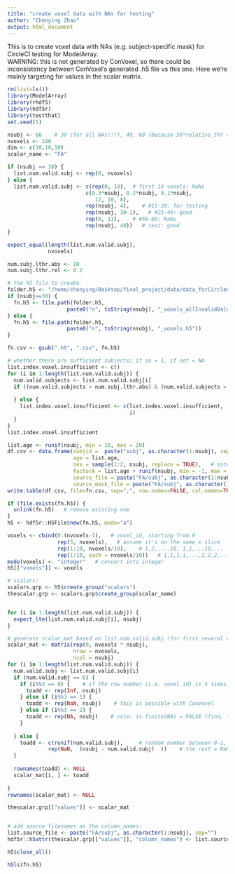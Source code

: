 ```yaml
---
title: "create voxel data with NAs for testing"
author: "Chenying Zhao"
output: html_document
---
```


This is to create voxel data with NAs (e.g. subject-specific mask) for CircleCI testing for ModelArray.\
WARNING: this is not generated by ConVoxel, so there could be inconsistency between ConVoxel's generated .h5 file vs this one. Here we're mainly targeting for values in the scalar matrix.
```r
rm(list=ls())
library(ModelArray)
library(rhdf5)
library(hdf5r)
library(testthat)
set.seed(5)
```

```r
nsubj <- 60    # 30 (for all NAs!!!), 40, 60 (because 50*relative_thr = 50*20% = 10 = absolute_thr)
nvoxels <- 100
dim <- c(10,10,10)
scalar_name <- "FA"

if (nsubj == 30) {
  list.num.valid.subj <- rep(0, nvoxels)
} else {
  list.num.valid.subj <- c(rep(0, 10),  # first 10 voxels: NaNs
                         c(0.3*nsubj, 0.2*nsubj, 0.1*nsubj,
                            12, 10, 8),
                         rep(nsubj, 4),    # #11-20: for testing
                         rep(nsubj, 30-1),   # #21-49: good
                         rep(0, 11),    # #50-60: NaNs
                         rep(nsubj, 40))   # rest: good
}

expect_equal(length(list.num.valid.subj),
             nvoxels)

num.subj.lthr.abs <- 10
num.subj.lthr.rel <- 0.2

# the h5 file to create
folder.h5 <- "/home/chenying/Desktop/fixel_project/data/data_forCircleCI_voxeldata_wNAs"
if (nsubj==30) {
  fn.h5 <- file.path(folder.h5, 
                   paste0("n", toString(nsubj), "_voxels_allInvalidValues.h5"))
} else {
  fn.h5 <- file.path(folder.h5, 
                   paste0("n", toString(nsubj), "_voxels.h5"))
}

fn.csv <- gsub(".h5", ".csv", fn.h5)

```

```r
# whether there are sufficient subjects; if so = 1, if not = NA
list.index.voxel.insufficient <- c()
for (i in 1:length(list.num.valid.subj)) {
  num.valid.subjects <- list.num.valid.subj[i]
  if ((num.valid.subjects > num.subj.lthr.abs) & (num.valid.subjects > num.subj.lthr.rel * nsubj)) {   # both are "greater than" ">"
    
  } else {
    list.index.voxel.insufficient <- c(list.index.voxel.insufficient,
                                       i)
  }
}
list.index.voxel.insufficient
```

```r
list.age <- runif(nsubj, min = 10, max = 20)
df.csv <- data.frame(subjid =  paste("subj", as.character(1:nsubj), sep=""),
                     age = list.age, 
                     sex = sample(1:2, nsubj, replace = TRUE),   # integer 1 or 2
                     factorA = list.age + runif(nsubj, min = -1, max = 1),   # correlated with age
                     source_file = paste("FA/subj", as.character(1:nsubj), ".nii.gz", sep=""),
                     source_mask_file = paste("FA/subj", as.character(1:nsubj), "_mask.nii.gz", sep=""))
write.table(df.csv, file=fn.csv, sep=",", row.names=FALSE, col.names=TRUE, quote = FALSE)  
```

```r
if (file.exists(fn.h5)) {
  unlink(fn.h5)   # remove existing one
}
h5 <- hdf5r::H5File$new(fn.h5, mode="a")
```

```r
voxels <- cbind(0:(nvoxels-1),   # voxel_id, starting from 0
                rep(5, nvoxels),   # assume it's on the same x slice
                rep(1:10, nvoxels/10),    # 1,2,....10, 1,2,...10,...
                rep(1:10, each = nvoxels/10))   # 1,1,1,1,...,2,2,2,.....
mode(voxels) <- "integer"   # convert into integer
h5[["voxels"]] <- voxels
```

```r
# scalars:
scalars.grp <- h5$create_group("scalars")
thescalar.grp <- scalars.grp$create_group(scalar_name)


for (i in 1:length(list.num.valid.subj)) {
  expect_lte(list.num.valid.subj[i], nsubj)
}

# generate scalar_mat based on list.num.valid.subj (for first several voxels):
scalar_mat <- matrix(rep(0, nvoxels * nsubj),
                     nrow = nvoxels,
                     ncol = nsubj)
for (i in 1:length(list.num.valid.subj)) {
  num.valid.subj <- list.num.valid.subj[i]
  if (num.valid.subj == 0) {
    if (i%%3 == 0) {    # if the row number (i.e. voxel id) is 3 times x
      toadd <- rep(Inf, nsubj)
    } else if (i%%3 == 1) {
      toadd <- rep(NaN, nsubj)    # this is possible with ConVoxel
    } else if (i%%3 == 2) {
      toadd <- rep(NA, nsubj)    # note: is.finite(NA) = FALSE (find, that's how ModelArray runs); but is.nan(NA) is FALSE too!!! i.e. NA isn't considered as NaN in R!!
    }
    
  } else {
    toadd <- c(runif(num.valid.subj),     # random number between 0-1, #=listed in the list
             rep(NaN,  (nsubj - num.valid.subj)  ))    # the rest = NaN
  }
  
  rownames(toadd) <- NULL
  scalar_mat[i, ] <- toadd
  
}
rownames(scalar_mat) <- NULL

thescalar.grp[["values"]] <- scalar_mat


# add source filenames as the column_names:
list.source_file <- paste("FA/subj", as.character(1:nsubj), sep="") 
hdf5r::h5attr(thescalar.grp[["values"]], "column_names") <- list.source_file

h5$close_all()

h5ls(fn.h5)
```

